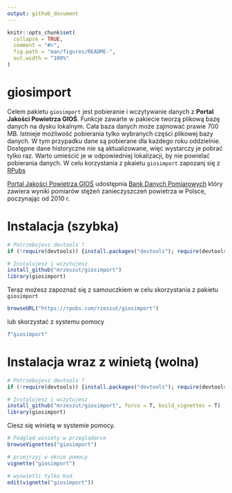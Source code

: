 ```yaml
---
output: github_document
---
```


<!-- README.md is generated from README.Rmd. Please edit that file -->

```r
knitr::opts_chunk$set(
  collapse = TRUE,
  comment = "#>",
  fig.path = "man/figures/README-",
  out.width = "100%"
)
```

# giosimport

Celem pakietu `giosimport` jest pobieranie i wczytywanie danych z **Portal Jakości Powietrza GIOŚ**. Funkcje zawarte w pakiecie tworzą plikową bazę danych na dysku lokalnym. Cała baza danych może zajmować prawie 700 MB. Istnieje możliwość pobierania tylko wybranych części plikowej bazy danych. W tym przypadku dane są pobierane dla każdego roku oddzielnie. Dostępne dane historyczne nie są aktualizowane, więc wystarczy je pobrać tylko raz. Warto umieścić je w odpowiedniej lokalizacji, by nie powielać pobierania danych. W celu korzystania z pkaietu `giosimport` zapozanj się z [RPubs](https://rpubs.com/rzeszut/giosimport)

[Portal Jakości Powietrza GIOŚ](http://powietrze.gios.gov.pl/pjp/home) udostępnia [Bank Danych Pomiarowych](http://powietrze.gios.gov.pl/pjp/home) który zawiera wyniki pomiarów stężeń zanieczyszczeń powietrza w Polsce, poczynając od 2010 r.

# Instalacja (szybka)

```r
# Potrzebujesz devtools ?
if (!require(devtools)) {install.packages("devtools"); require(devtools)}

# Instalujesz i wczytujesz
install_github("mrzeszut/giosimport")
library(giosimport)
```

Teraz możesz zapoznaź się z samouczkiem w celu skorzystania z pakietu `giosimport` 

```r
browseURL("https://rpubs.com/rzeszut/giosimport")
```

lub skorzystać z systemu pomocy

```r
?"giosimport"
```


# Instalacja wraz z winietą (wolna)

```r
# Potrzebujesz devtools ?
if (!require(devtools)) {install.packages("devtools"); require(devtools)}

# Instalujesz i wczytujesz
install_github("mrzeszut/giosimport", force = T, build_vignettes = T)
library(giosimport)
```

Ciesz się winietą w systemie pomocy.

```r
# Podgląd winiety w przeglądarce
browseVignettes("giosimport")

# przejrzyj w oknie pomocy
vignette("giosimport")

# wyswietli tylko kod
edit(vignette("giosimport"))
```
